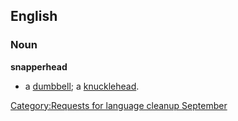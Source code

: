 {{nolanguage/box}}
[[Category:Requests for language cleanup September]]
{{rfv}}
==English==
===Noun===
'''snapperhead'''
* {{slang}} a [[dumbbell]]; a [[knucklehead]].